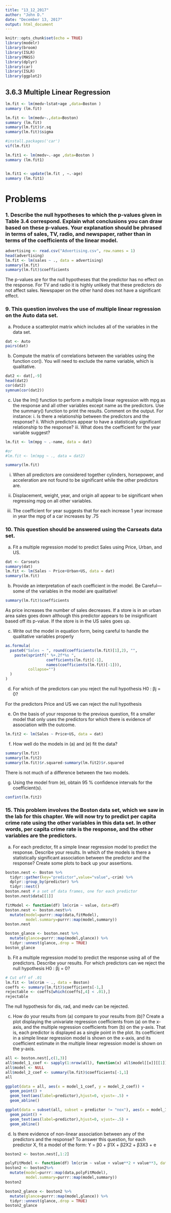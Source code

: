 ```yaml
---
title: "13_12_2017"
author: "John D."
date: "December 13, 2017"
output: html_document
---
```


```r
knitr::opts_chunk$set(echo = TRUE)
library(modelr)
library(broom)
library(ISLR)
library(MASS)
library(dplyr)
library(car)
library(ISLR)
library(ggplot2)
```

## 3.6.3 Multiple Linear Regression

```r

lm.fit <- lm(medv~lstat+age ,data=Boston )
summary (lm.fit)

lm.fit <- lm(medv~.,data=Boston)
summary (lm.fit)
summary(lm.fit)$r.sq
summary(lm.fit)$sigma

#install.packages('car')
vif(lm.fit)

lm.fit1 <- lm(medv∼.-age ,data=Boston )
summary (lm.fit1)


lm.fit1 <- update(lm.fit , ∼.-age)
summary (lm.fit1)
```

# Problems

### 1. Describe the null hypotheses to which the p-values given in Table 3.4 correspond. Explain what conclusions you can draw based on these p-values. Your explanation should be phrased in terms of sales, TV, radio, and newspaper, rather than in terms of the coefficients of the linear model.
  
```r
advertising <- read.csv("Advertising.csv", row.names = 1)
head(advertising)
lm.fit <- lm(sales ~ ., data = advertising)
summary(lm.fit)
summary(lm.fit)$coefficients
```

The p-values are for the null hypotheses that the predictor has no effect on the response. For TV and radio it is highly unlikely that these predictors do not affect sales. Newspaper on the other hand does not have a significant effect.

### 9. This question involves the use of multiple linear regression on the Auto data set.

  (a) Produce a scatterplot matrix which includes all of the variables in the data set.

```r
dat <- Auto
pairs(dat)
```
  
  (b) Compute the matrix of correlations between the variables using the function cor(). You will need to exclude the name variable, which is qualitative.

```r
dat2 <- dat[,-9]
head(dat2)
cor(dat2)
symnum(cor(dat2))
```  

  (c) Use the lm() function to perform a multiple linear regression with mpg as the response and all other variables except name as the predictors. Use the summary() function to print the results. Comment on the output. For instance:
    i. Is there a relationship between the predictors and the response?
    ii. Which predictors appear to have a statistically significant relationship to the response?
    iii. What does the coefficient for the year variable suggest?

```r
lm.fit <- lm(mpg ~ .-name, data = dat)

#or
#lm.fit <- lm(mpg ~ ., data = dat2)

summary(lm.fit)

```

i. When all predictors are considered together cylinders, horsepower, and acceleration are not found to be significant while the other predictors are.

ii. Displacement, weight, year, and origin all appear to be significant when regressing mpg on all other variables.

iii. The coefficient for year suggests that for each increase 1 year increase in year the mpg of a car increases by .75

### 10. This question should be answered using the Carseats data set.

  (a) Fit a multiple regression model to predict Sales using Price, Urban, and US.
  
```r
dat <- Carseats
summary(dat)
lm.fit <- lm(Sales ~ Price+Urban+US, data = dat)
summary(lm.fit)
```

  (b) Provide an interpretation of each coefficient in the model. Be Careful—some of the variables in the model are qualitative!
  
```r
summary(lm.fit)$coefficients
```

As price increases the number of sales decreases. If a store is in an urban area sales goes down although this predictor appears to be insignificant based off its p-value. If the store is in the US sales goes up.

  (c) Write out the model in equation form, being careful to handle the qualitative variables properly
  
```r
as.formula(
  paste0("Sales ~ ", round(coefficients(lm.fit)[1],2), "", 
    paste(sprintf(" %+.2f*%s ", 
                  coefficients(lm.fit)[-1],  
                  names(coefficients(lm.fit)[-1])), 
          collapse="")
  )
)
```

  (d) For which of the predictors can you reject the null hypothesis H0 : βj = 0?
  
For the predictors Price and US we can reject the null hypothesis

  (e) On the basis of your response to the previous question, fit a smaller model that only uses the predictors for which there is evidence of association with the outcome.
  
```r
lm.fit2 <- lm(Sales ~ Price+US, data = dat)
```

  (f) How well do the models in (a) and (e) fit the data?

```r
summary(lm.fit)
summary(lm.fit2)
summary(lm.fit)$r.squared-summary(lm.fit2)$r.squared

```

There is not much of a difference between the two models.

  (g) Using the model from (e), obtain 95 % confidence intervals for the coefficient(s).

```r
confint(lm.fit2)
```

### 15. This problem involves the Boston data set, which we saw in the lab for this chapter. We will now try to predict per capita crime rate using the other variables in this data set. In other words, per capita crime rate is the response, and the other variables are the predictors.

  (a) For each predictor, fit a simple linear regression model to predict the response. Describe your results. In which of the models is there a statistically significant association between the predictor and the response? Create some plots to back up your assertions.
  
  
  
```r
boston.nest <- Boston %>% 
  tidyr::gather(key="predictor",value="value",-crim) %>%
  dplyr::group_by(predictor) %>%
  tidyr::nest()
boston.nest # a set of data frames, one for each predictor
boston.nest$data[[1]]

fitModel <- function(df) lm(crim ~ value, data=df)
boston.nest <- boston.nest%>%
  mutate(model=purrr::map(data,fitModel),
         model.summary=purrr::map(model,summary))
boston.nest

boston_glance <- boston.nest %>%
  mutate(glance=purrr::map(model,glance)) %>%
  tidyr::unnest(glance,.drop = TRUE)
boston_glance
```

  (b) Fit a multiple regression model to predict the response using all of the predictors. Describe your results. For which predictors can we reject the null hypothesis H0 : βj = 0?
  
```r
# Cut off of .01
lm.fit <- lm(crim ~ ., data = Boston)
coeffs <- summary(lm.fit)$coefficients[-1,]
rejectable <- coeffs[which(coeffs[,4] < .01),]
rejectable
```

The null hypothesis for dis, rad, and medv can be rejected.

  (c) How do your results from (a) compare to your results from (b)? Create a plot displaying the univariate regression coefficients from (a) on the x-axis, and the multiple regression coefficients from (b) on the y-axis. That is, each predictor is displayed as a single point in the plot. Its coefficient in a simple linear regression model is shown on the x-axis, and its coefficient estimate in the multiple linear regression model is shown on the y-axis.
  
```r
all <- boston.nest[,c(1,3)]
all$model_1_coef <- sapply(1:nrow(all), function(x) all$model[[x]][[1]][[2]])
all$model <- NULL
all$model_2_coef <- summary(lm.fit)$coefficients[-1,1]
all

ggplot(data = all, aes(x = model_1_coef, y = model_2_coef)) +
  geom_point() +
  geom_text(aes(label=predictor),hjust=0, vjust=-.5) +
  geom_abline()

ggplot(data = subset(all, subset = predictor != "nox"), aes(x = model_1_coef, y = model_2_coef)) +
  geom_point() +
  geom_text(aes(label=predictor),hjust=0, vjust=-.5) +
  geom_abline()
```

  (d) Is there evidence of non-linear association between any of the predictors and the response? To answer this question, for each predictor X, fit a model of the form: Y = β0 + β1X + β2X2 + β3X3 + e
  
```r
boston2 <- boston.nest[,1:2]

polyFitModel <- function(df) lm(crim ~ value + value**2 + value**3, data=df)
boston2 <- boston2%>%
  mutate(model=purrr::map(data,polyFitModel),
         model.summary=purrr::map(model,summary))
boston2

boston2_glance <- boston2 %>%
  mutate(glance=purrr::map(model,glance)) %>%
  tidyr::unnest(glance,.drop = TRUE)
boston2_glance
```
